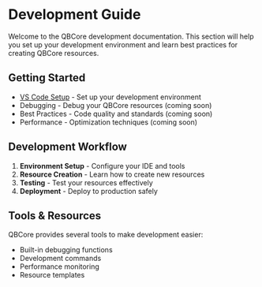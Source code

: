 # Development Guide

Welcome to the QBCore development documentation. This section will help you set up your development environment and learn best practices for creating QBCore resources.

## Getting Started

- [VS Code Setup](/docs/development/vscode-setup) - Set up your development environment
- Debugging - Debug your QBCore resources (coming soon)
- Best Practices - Code quality and standards (coming soon)
- Performance - Optimization techniques (coming soon)

## Development Workflow

1. **Environment Setup** - Configure your IDE and tools
2. **Resource Creation** - Learn how to create new resources
3. **Testing** - Test your resources effectively
4. **Deployment** - Deploy to production safely

## Tools & Resources

QBCore provides several tools to make development easier:

- Built-in debugging functions
- Development commands
- Performance monitoring
- Resource templates
